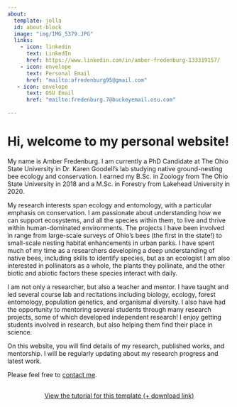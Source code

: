---
about:
  template: jolla
  id: about-block
  image: "img/IMG_5379.JPG"
  links:
    - icon: linkedin
      text: LinkedIn
      href: https://www.linkedin.com/in/amber-fredenburg-133319157/
    - icon: envelope
      text: Personal Email
      href: "mailto:afredenburg95@gmail.com"  
   - icon: envelope
      text: OSU Email
      href: "mailto:fredenburg.7@buckeyemail.osu.com"  
    
---

::: {#about-block}
:::

# Hi, welcome to my personal website!

My name is Amber Fredenburg. I am currently a PhD Candidate at The Ohio State University in Dr. Karen Goodell's lab studying native ground-nesting bee ecology and conservation. I earned my B.Sc. in Zoology from The Ohio State University in 2018 and a M.Sc. in Forestry from Lakehead University in 2020. 

My research interests span ecology and entomology, with a particular emphasis on conservation. I am passionate about understanding how we can support ecosystems, and all the species within them, to live and thrive within human-dominated environments. The projects I have been involved in range from large-scale surveys of Ohio's bees (the first in the state!) to small-scale nesting habitat enhancements in urban parks. I have spent much of my time as a researchers developing a deep understanding of native bees, including skills to identify species, but as an ecologist I am also interested in pollinators as a whole, the plants they pollinate, and the other biotic and abiotic factors these species interact with daily. 

I am not only a researcher, but also a teacher and mentor. I have taught and led several course lab and recitations including biology, ecology, forest entomology, population genetics, and organismal diversity. I also have had the opportunity to mentoring several students through many research projects, some of which developed independent research! I enjoy getting students involved in research, but also helping them find their place in science.


On this website, you will find details of my research, published works, and mentorship. I will be regularly updating about my research progress and latest work.

Please feel free to [contact me](mailto:mail.afredenburg95@gmail.com).

```{=html}
<div  style="margin: 30px; text-align: center;">
<a class="btn btn-primary" href="https://www.marvinschmitt.com/blog/website-tutorial-quarto/" role="button" target="_blank" style="padding: 15px 30px;">View the tutorial for this template (+ download link)</a>
</div>
```

